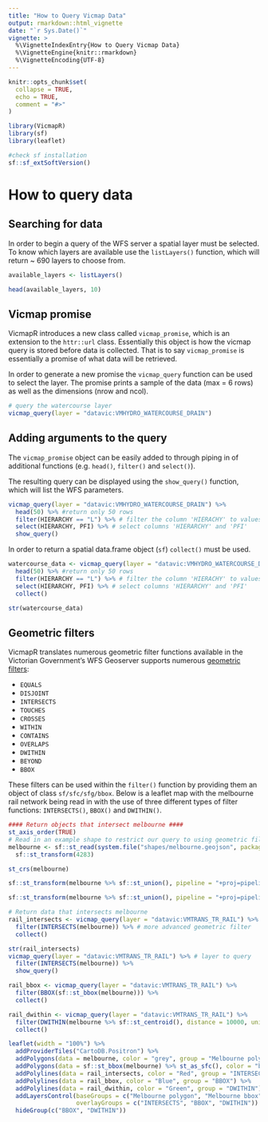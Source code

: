 ```yaml
---
title: "How to Query Vicmap Data"
output: rmarkdown::html_vignette
date: "`r Sys.Date()`"
vignette: >
  %\VignetteIndexEntry{How to Query Vicmap Data}
  %\VignetteEngine{knitr::rmarkdown}
  %\VignetteEncoding{UTF-8}
---
```


```r
knitr::opts_chunk$set(
  collapse = TRUE,
  echo = TRUE,
  comment = "#>"
)
```

```r
library(VicmapR)
library(sf)
library(leaflet)

#check sf installation
sf::sf_extSoftVersion()
```

# How to query data

## Searching for data  

In order to begin a query of the WFS server a spatial layer must be selected. To know which layers are available use the `listLayers()` function, which will return ~ 690 layers to choose from. 

```r
available_layers <- listLayers()

head(available_layers, 10)
```


## Vicmap promise

VicmapR introduces a new class called `vicmap_promise`, which is an extension to the `httr::url` class. Essentially this object is how the vicmap query is stored before data is collected. That is to say `vicmap_promise` is essentially a promise of what data will be retrieved. 

In order to generate a new promise the `vicmap_query` function can be used to select the layer. The promise prints a sample of the data (max = 6 rows) as well as the dimensions (nrow and ncol).  

```r
# query the watercourse layer
vicmap_query(layer = "datavic:VMHYDRO_WATERCOURSE_DRAIN")
```

## Adding arguments to the query  

The `vicmap_promise` object can be easily added to through piping in of additional functions (e.g. `head()`, `filter()` and `select()`). 

The resulting query can be displayed using the `show_query()` function, which will list the WFS parameters. 

```r
vicmap_query(layer = "datavic:VMHYDRO_WATERCOURSE_DRAIN") %>%
  head(50) %>% #return only 50 rows
  filter(HIERARCHY == "L") %>% # filter the column 'HIERACHY' to values of 'L'
  select(HIERARCHY, PFI) %>% # select columns 'HIERARCHY' and 'PFI'
  show_query()
```

In order to return a spatial data.frame object (`sf`) `collect()` must be used.

```r
watercourse_data <- vicmap_query(layer = "datavic:VMHYDRO_WATERCOURSE_DRAIN") %>%
  head(50) %>% #return only 50 rows
  filter(HIERARCHY == "L") %>% # filter the column 'HIERACHY' to values of 'L'
  select(HIERARCHY, PFI) %>% # select columns 'HIERARCHY' and 'PFI'
  collect()

str(watercourse_data)
```


## Geometric filters

VicmapR translates numerous geometric filter functions available in the Victorian Government's WFS Geoserver supports numerous [geometric filters](https://docs.geoserver.org/stable/en/user/tutorials/cql/cql_tutorial.html#geometric-filters):  

+ `EQUALS`   
+ `DISJOINT`   
+ `INTERSECTS`   
+ `TOUCHES`   
+ `CROSSES`   
+ `WITHIN`   
+ `CONTAINS` 
+ `OVERLAPS`   
+ `DWITHIN`   
+ `BEYOND`  
+ `BBOX`  

These filters can be used within the `filter()` function by providing them an object of class `sf/sfc/sfg/bbox`. Below is a leaflet map with the melbourne rail network being read in with the use of three different types of filter functions: `INTERSECTS()`, `BBOX()` and `DWITHIN()`.

```r
#### Return objects that intersect melbourne ####
st_axis_order(TRUE)
# Read in an example shape to restrict our query to using geometric filtering
melbourne <- sf::st_read(system.file("shapes/melbourne.geojson", package="VicmapR"), quiet = F) %>% 
  sf::st_transform(4283)

st_crs(melbourne)

sf::st_transform(melbourne %>% sf::st_union(), pipeline = "+proj=pipeline +step +proj=axisswap +order=2,1") %>% sf::st_as_text()

sf::st_transform(melbourne %>% sf::st_union(), pipeline = "+proj=pipeline +step +proj=axisswap +order=1,2", reverse = F) %>% sf::st_as_text()

# Return data that intersects melbourne
rail_intersects <- vicmap_query(layer = "datavic:VMTRANS_TR_RAIL") %>% # layer to query
  filter(INTERSECTS(melbourne)) %>% # more advanced geometric filter
  collect()

str(rail_intersects)
vicmap_query(layer = "datavic:VMTRANS_TR_RAIL") %>% # layer to query
  filter(INTERSECTS(melbourne)) %>% 
  show_query()

rail_bbox <- vicmap_query(layer = "datavic:VMTRANS_TR_RAIL") %>%
  filter(BBOX(sf::st_bbox(melbourne))) %>%
  collect()

rail_dwithin <- vicmap_query(layer = "datavic:VMTRANS_TR_RAIL") %>%
  filter(DWITHIN(melbourne %>% sf::st_centroid(), distance = 10000, units = "meters")) %>%
  collect()

leaflet(width = "100%") %>%
  addProviderTiles("CartoDB.Positron") %>%
  addPolygons(data = melbourne, color = "grey", group = "Melbourne polygon") %>%
  addPolygons(data = sf::st_bbox(melbourne) %>% st_as_sfc(), color = "black", group = "Melbourne bbox") %>%
  addPolylines(data = rail_intersects, color = "Red", group = "INTERSECTS") %>% 
  addPolylines(data = rail_bbox, color = "Blue", group = "BBOX") %>%
  addPolylines(data = rail_dwithin, color = "Green", group = "DWITHIN") %>%
  addLayersControl(baseGroups = c("Melbourne polygon", "Melbourne bbox"), 
                   overlayGroups = c("INTERSECTS", "BBOX", "DWITHIN")) %>%
  hideGroup(c("BBOX", "DWITHIN"))
```


